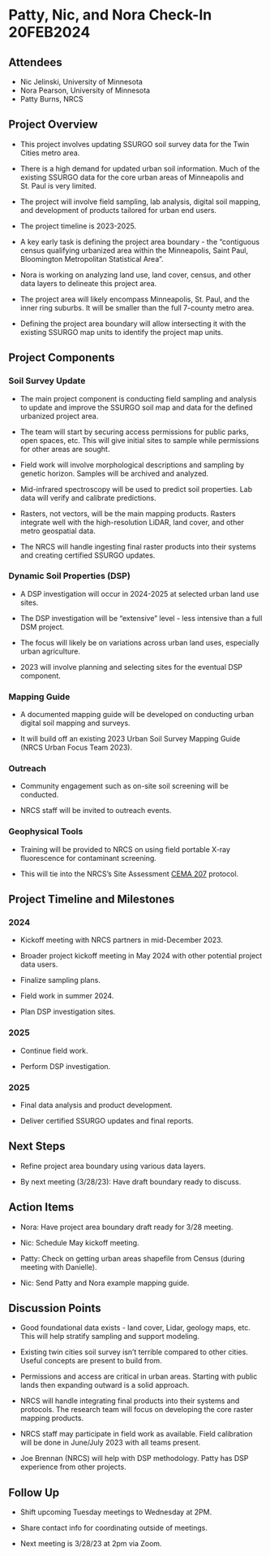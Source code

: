 # Patty, Nic, and Nora Check-In 20FEB2024

## Attendees

-   Nic Jelinski, University of Minnesota
-   Nora Pearson, University of Minnesota
-   Patty Burns, NRCS

## Project Overview

-   This project involves updating SSURGO soil survey data for the Twin Cities metro area.

-   There is a high demand for updated urban soil information. Much of the existing SSURGO data for the core urban areas of Minneapolis and St. Paul is very limited.

-   The project will involve field sampling, lab analysis, digital soil mapping, and development of products tailored for urban end users.

-   The project timeline is 2023-2025.

-   A key early task is defining the project area boundary - the "contiguous census qualifying urbanized area within the Minneapolis, Saint Paul, Bloomington Metropolitan Statistical Area".

-   Nora is working on analyzing land use, land cover, census, and other data layers to delineate this project area.

-   The project area will likely encompass Minneapolis, St. Paul, and the inner ring suburbs. It will be smaller than the full 7-county metro area.

-   Defining the project area boundary will allow intersecting it with the existing SSURGO map units to identify the project map units.

## Project Components

### Soil Survey Update

-   The main project component is conducting field sampling and analysis to update and improve the SSURGO soil map and data for the defined urbanized project area.

-   The team will start by securing access permissions for public parks, open spaces, etc. This will give initial sites to sample while permissions for other areas are sought.

-   Field work will involve morphological descriptions and sampling by genetic horizon. Samples will be archived and analyzed.

-   Mid-infrared spectroscopy will be used to predict soil properties. Lab data will verify and calibrate predictions.

-   Rasters, not vectors, will be the main mapping products. Rasters integrate well with the high-resolution LiDAR, land cover, and other metro geospatial data.

-   The NRCS will handle ingesting final raster products into their systems and creating certified SSURGO updates.

### Dynamic Soil Properties (DSP)

-   A DSP investigation will occur in 2024-2025 at selected urban land use sites.

-   The DSP investigation will be "extensive" level - less intensive than a full DSM project.

-   The focus will likely be on variations across urban land uses, especially urban agriculture.

-   2023 will involve planning and selecting sites for the eventual DSP component.

### Mapping Guide

-   A documented mapping guide will be developed on conducting urban digital soil mapping and surveys.

-   It will build off an existing 2023 Urban Soil Survey Mapping Guide (NRCS Urban Focus Team 2023).

### Outreach

-   Community engagement such as on-site soil screening will be conducted.

-   NRCS staff will be invited to outreach events.

### Geophysical Tools

-   Training will be provided to NRCS on using field portable X-ray fluorescence for contaminant screening.

-   This will tie into the NRCS's Site Assessment [CEMA 207](https://www.nrcs.usda.gov/sites/default/files/2022-10/FY23_CEMA%20207_Site%20Assessment%20and%20Soil%20Testing%20for%20Contaminants%20Activity.pdf) protocol.

## Project Timeline and Milestones

### 2024

-   Kickoff meeting with NRCS partners in mid-December 2023.

-   Broader project kickoff meeting in May 2024 with other potential project data users.

-   Finalize sampling plans.

-   Field work in summer 2024.

-   Plan DSP investigation sites.

### 2025

-   Continue field work.

-   Perform DSP investigation.

### 2025

-   Final data analysis and product development.

-   Deliver certified SSURGO updates and final reports.

## Next Steps

-   Refine project area boundary using various data layers.

-   By next meeting (3/28/23): Have draft boundary ready to discuss.

## Action Items

-   Nora: Have project area boundary draft ready for 3/28 meeting.

-   Nic: Schedule May kickoff meeting.

-   Patty: Check on getting urban areas shapefile from Census (during meeting with Danielle).

-   Nic: Send Patty and Nora example mapping guide.

## Discussion Points

-   Good foundational data exists - land cover, Lidar, geology maps, etc. This will help stratify sampling and support modeling.

-   Existing twin cities soil survey isn't terrible compared to other cities. Useful concepts are present to build from.

-   Permissions and access are critical in urban areas. Starting with public lands then expanding outward is a solid approach.

-   NRCS will handle integrating final products into their systems and protocols. The research team will focus on developing the core raster mapping products.

-   NRCS staff may participate in field work as available. Field calibration will be done in June/July 2023 with all teams present.

-   Joe Brennan (NRCS) will help with DSP methodology. Patty has DSP experience from other projects.

## Follow Up

-   Shift upcoming Tuesday meetings to Wednesday at 2PM.

-   Share contact info for coordinating outside of meetings.

-   Next meeting is 3/28/23 at 2pm via Zoom.
